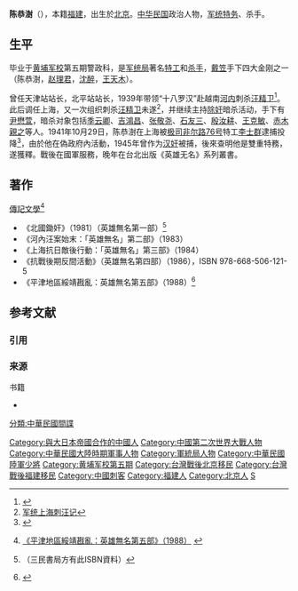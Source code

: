 '''陈恭澍'''（{{bd|1907年||？|catIdx=C陈}}），本籍[[福建|福建]]，出生於[[北京|北京]]。[[中华民国|中华民国]]政治人物，[[军统|军统]][[特務|特务]]、杀手。

==生平==
毕业于[[黄埔军校|黄埔军校]]第五期警政科，是[[军统局|军统局]]著名[[特工|特工]]和[[杀手|杀手]]，[[戴笠|戴笠]]手下四大金刚之一{{r|ctimes-2015-260102}}{{r|gpwb-2015-chen}}（陈恭澍，[[赵理君|赵理君]]，[[沈醉|沈醉]]，[[王天木|王天木]]）。

曾任天津站站长，北平站站长，1939年带领“十八罗汉”赴越南[[河内|河内]]刺杀[[汪精卫|汪精卫]]<ref>{{Cite web |url=http://tc.wangchao.net.cn/junshi/detail_100436.html |title=国民党军统“十八罗汉”潜入越南追杀汪精卫 |accessdate=2016-08-09 |archive-date=2016-08-18 |archive-url=https://web.archive.org/web/20160818224611/http://tc.wangchao.net.cn/junshi/detail_100436.html |dead-url=no }}</ref>。此后调任上海，又一次组织刺杀[[汪精卫|汪精卫]]未遂<ref>[http://www.cppcc.gov.cn/rmzxb/cqzk/200505190040.htm 军统上海刺汪记]{{dead link|date=2018年5月 |bot=InternetArchiveBot |fix-attempted=yes }}</ref>，并继续主持[[除奸|除奸]]暗杀活动，手下有[[尹懋萱|尹懋萱]]，暗杀对象包括[[季云卿|季云卿]]、[[吉鴻昌|吉鴻昌]]、[[张敬尧|张敬尧]]、[[石友三|石友三]]、[[殷汝耕|殷汝耕]]、[[王克敏|王克敏]]、[[赤木親之|赤木親之]]等人{{r|ctimes-2015-260102}}{{r|gpwb-2015-chen}}{{r|康狄-2015-pp294}}。1941年10月29日，陈恭澍在上海被[[极司非尔路76号|极司非尔路76号]]特工[[李士群|李士群]]逮捕投降<ref>{{Cite web |url=http://space.tv.cctv.com/act/article.jsp?articleId=ARTI1242264619513210&nowpage=8 |title=纪录片魔窟 第四集：尔虞我诈 |access-date=2009-06-03 |archive-date=2009-06-05 |archive-url=https://web.archive.org/web/20090605001432/http://space.tv.cctv.com/act/article.jsp?articleId=ARTI1242264619513210&nowpage=8 |dead-url=no }}</ref>，由於他在偽政府內活動，1945年曾作为[[汉奸|汉奸]]被捕，後來查明他是雙重特務，遂獲釋{{r|gpwb-2015-chen}}{{r|康狄-2015-pp294}}。戰後在國軍服務，晚年在台北出版《英雄无名》系列叢書{{r|康狄-2015-pp294}}。

== 著作  ==
;[[傳記文學_(雜誌)|傳記文學]]<ref>{{cite web |url= http://webpac.cycab.gov.tw/Webpac2/booklist.dll/?P=-1&S=4&Q=C3F6C1E4A6723DB3AFAEA5E6403B20C3F6C1E4A672C4E6A6EC3D415554484F523B20B1C6A7C7A4E8A6A13DA558AAA9A67EADB0BEAD3B20&BC= |title= 陳恭澍 |publisher= 嘉義縣公共圖書館 |accessdate= 2015-10-26 }}{{Dead link|date=2018年8月 |bot=InternetArchiveBot |fix-attempted=yes }}[http://webpac.cycab.gov.tw/Webpac2/store.dll/?ID=331709&T=0&BC=&Q=  《平津地區綏靖戡亂：英雄無名第五部》（1988）] {{Wayback|url=http://webpac.cycab.gov.tw/Webpac2/store.dll/?ID=331709&T=0&BC=&Q= |date=20160304100548 }}</ref>
*《北國鋤奸》（1981）（英雄無名第一部）<ref>{{cite book |url= http://www.biographies.com.tw/6;jsessionid=089E1B066CB8BF972FD27C2B497F62D2?p_p_id=62_INSTANCE_q8GW&p_p_lifecycle=0&p_p_state=maximized&p_p_mode=view&p_p_col_id=column-2&p_p_col_pos=1&p_p_col_count=3&_62_INSTANCE_q8GW_struts_action=%2Fjournal_articles%2Fview&_62_INSTANCE_q8GW_groupId=7047501&_62_INSTANCE_q8GW_articleId=7048735&_62_INSTANCE_q8GW_version=1.0 |title= 《北國鋤奸》（英雄無名第一部） |date= 1981-11-15 |publisher= [[傳記文學_(雜誌)|傳記文學]] |isbn= 978-668-506-083-6 |accessdate= 2015-10-26 |archive-date= 2016-03-04 |archive-url= https://web.archive.org/web/20160304074149/http://www.biographies.com.tw/6;jsessionid=089E1B066CB8BF972FD27C2B497F62D2?p_p_id=62_INSTANCE_q8GW&p_p_lifecycle=0&p_p_state=maximized&p_p_mode=view&p_p_col_id=column-2&p_p_col_pos=1&p_p_col_count=3&_62_INSTANCE_q8GW_struts_action=%2Fjournal_articles%2Fview&_62_INSTANCE_q8GW_groupId=7047501&_62_INSTANCE_q8GW_articleId=7048735&_62_INSTANCE_q8GW_version=1.0 |dead-url= no }}（三民書局方有此ISBN資料）</ref>
*《河內汪案始末：「英雄無名」第二部》（1983）
*《上海抗日敵後行動：「英雄無名」第三部》（1984）
*《抗戰後期反間活動》（英雄無名第四部）（1986），ISBN 978-668-506-121-5
*《平津地區綏靖戡亂：英雄無名第五部》（1988）<ref>{{cite book |url= http://www.biographies.com.tw/6;jsessionid=089E1B066CB8BF972FD27C2B497F62D2?p_p_id=62_INSTANCE_q8GW&p_p_lifecycle=0&p_p_state=maximized&p_p_mode=view&p_p_col_id=column-2&p_p_col_pos=1&p_p_col_count=3&_62_INSTANCE_q8GW_struts_action=%2Fjournal_articles%2Fview&_62_INSTANCE_q8GW_groupId=7047501&_62_INSTANCE_q8GW_articleId=7048735&_62_INSTANCE_q8GW_version=1.0 |title= 《平津地區綏靖戡亂》（英雄無名第五部） |date= 19888-01-31 |publisher= [[傳記文學_(雜誌)|傳記文學]] |accessdate= 2015-10-26 |archive-date= 2016-03-04 |archive-url= https://web.archive.org/web/20160304074149/http://www.biographies.com.tw/6;jsessionid=089E1B066CB8BF972FD27C2B497F62D2?p_p_id=62_INSTANCE_q8GW&p_p_lifecycle=0&p_p_state=maximized&p_p_mode=view&p_p_col_id=column-2&p_p_col_pos=1&p_p_col_count=3&_62_INSTANCE_q8GW_struts_action=%2Fjournal_articles%2Fview&_62_INSTANCE_q8GW_groupId=7047501&_62_INSTANCE_q8GW_articleId=7048735&_62_INSTANCE_q8GW_version=1.0 |dead-url= no }}</ref>

== 参考文献 ==
=== 引用 ===
{{Reflist
|refs =
<ref name="ctimes-2015-260102">{{cite news |url= http://www.chinatimes.com/newspapers/20151026000308-260102 |title= 暗殺劉少奇 軍情局首度解密 |work= 中時電子報 |publisher= [[中國時報|中國時報]] |author= 呂昭隆 |location= 臺北 |date= 2015-10-26 |accessdate= 2015-10-26 |archiveurl= https://web.archive.org/web/20151026104615/http://www.chinatimes.com/newspapers/20151026000308-260102 |archivedate= 2015-10-26 |dead-url= no }}</ref>

<ref name="gpwb-2015-chen">{{cite news|url=http://news.gpwb.gov.tw/news.aspx?ydn=026dTHGgTRNpmRFEgxcbfVDGfA2czeYcX9ruHYPdW1ap%2FzvbMjFJh%2BUpg4La5Y197cTXlJvy4E4j09xZlKFMEw8HXJkXn3%2BC4bnv1wNKgXY%3D|title=剷奸除惡無名英雄─陳恭澍將軍|work=軍事新聞網|publisher=[[中華民國國防部|中華民國國防部]][[青年日報|青年日報]]社|author=軍情局|location=臺北|date=2015-03-11|accessdate=2015-10-26}}{{dead link|date=2018年5月 |bot=InternetArchiveBot |fix-attempted=yes }}</ref>
<ref name="康狄-2015-pp294">{{harvnb|康狄|2015|pp=294-296}}</ref>
}}

=== 来源 ===
; 书籍
* {{cite isbn|9789865729929|ref= {{sfnref|康狄|2015}} |noedit}}

{{DEFAULTSORT:Chen陳}}
[[Category:與大日本帝國合作的中國人|Category:與大日本帝國合作的中國人]]
[[Category:中國第二次世界大戰人物|Category:中國第二次世界大戰人物]]
[[Category:中華民國大陸時期軍事人物|Category:中華民國大陸時期軍事人物]]
[[Category:軍統局人物|Category:軍統局人物]]
[[Category:中華民國陸軍少將|Category:中華民國陸軍少將]]
[[Category:黄埔军校第五期|Category:黄埔军校第五期]]
[[Category:台灣戰後北京移民|Category:台灣戰後北京移民]]
[[Category:台灣戰後福建移民|Category:台灣戰後福建移民]]
[[Category:中國刺客|Category:中國刺客]]
[[Category:福建人|Category:福建人]]
[[Category:北京人|Category:北京人]]
[[Category:陈姓|S]]
[[分類:中華民國間諜|分類:中華民國間諜]]